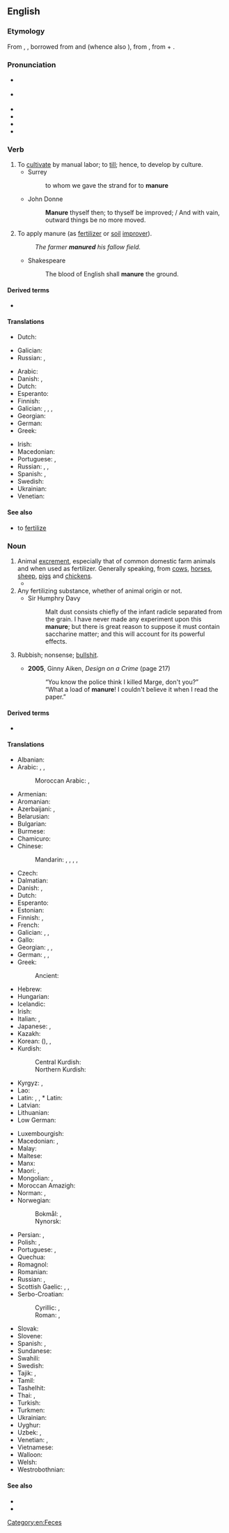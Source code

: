 ==English==

===Etymology===
From {{inh|en|enm|maynouren}}, {{m|enm|manuren|t=to supervise, toil}}, borrowed from {{der|en|xno|meinourer}} and {{der|en|fro|manovrer}} (whence also {{cog|en|maneuver}}), from {{der|en|VL.||*manuoperare|t=work by hand}}, from {{der|en|la|manus|manū|t=by hand}} + {{m|la|operārī|t=to work}}.

===Pronunciation===
* {{a|RP}} {{IPA|/məˈnjʊə/|/məˈnjɔː/|lang=en}}
* {{a|GenAm}} {{IPA|/məˈn(j)ʊɹ/|/məˈn(j)u.ɚ/|lang=en}}
* {{audio|En-us-manure.ogg|Audio (US)|lang=en}}
* {{hyphenation|ma|nure|lang=en}}
* {{hyphenation|ma|nu|re|lang=en}}
* {{rhymes|ʊə(ɹ)|uːə(ɹ)|lang=en}}

===Verb===
{{en-verb|manur}}

# To [[cultivate]] by manual labor; to [[till]]; hence, to develop by culture.
#* Surrey
#*: to whom we gave the strand for to '''manure'''
#* John Donne
#*: '''Manure''' thyself then; to thyself be improved; / And with vain, outward things be no more moved.
# To apply manure (as [[fertilizer]] or [[soil]] [[improver]]).
#: ''The farmer '''manured''' his fallow field.''
#* Shakespeare
#*: The blood of English shall '''manure''' the ground.

====Derived terms====
* {{l|en|manurable}}

====Translations====
{{trans-top|to cultivate by manual labor}}
* Dutch: {{t+|nl|cultiveren}}
{{trans-mid}}
* Galician: {{t+|gl|cultivar}}
* Russian: {{t+|ru|возделывать|impf}}, {{t+|ru|культивировать|impf}}
{{trans-bottom}}

{{trans-top|to apply manure}}
* Arabic: {{t|ar|سَمَّدَ}}
* Danish: {{t+|da|gøde}}, {{t|da|gødske}}
* Dutch: {{t+|nl|bemesten}}
* Esperanto: {{t|eo|sterki}}
* Finnish: {{t|fi|[[levittää]] [[lanta|lantaa]]}}
* Galician: {{t+|gl|estercar}}, {{t|gl|cuitar}}, {{t+|gl|estrumar}}, {{t|gl|estercoar}}
* Georgian: {{t|ka|განოყიერება}}
* German: {{t+|de|düngen}}
* Greek: {{t+|el|λιπαίνω}}
{{trans-mid}}
* Irish: {{t|ga|leasaigh}}
* Macedonian: {{t|mk|ѓу́бри}}
* Portuguese: {{t+|pt|estercar}}, {{t+|pt|estrumar}}
* Russian: {{t+|ru|удобря́ть|impf}}, {{t+|ru|удо́брить|pf}}, {{t+|ru|унавоживать|impf}}
* Spanish: {{t+|es|abonar}}, {{t+|es|estercolar}}
* Swedish: {{t+|sv|gödsla}}
* Ukrainian: {{t|uk|угноювати|impf}}
* Venetian: {{t+|vec|coltar}}
{{trans-bottom}}

====See also====
* to [[fertilize]]

===Noun===
{{en-noun|~}}

# Animal [[excrement]], especially that of common domestic farm animals and when used as fertilizer. Generally speaking, from [[cow]]s, [[horse]]s, [[sheep]], [[pig]]s and [[chicken]]s.
#* {{quote-journal|lang=en|author=Mary Keen|title=You can still teach an old gardener new tricks: Even the hardiest of us gardeners occasionally learn useful new techniques &#91;print version: Gardening is always ready to teach even the hardiest of us a few new tricks, 19 April 2014&#93;|url=http://www.telegraph.co.uk/gardening/10770637/You-can-still-teach-an-old-gardener-new-tricks.html|newspaper={{w|The Daily Telegraph}} (Gardening)|date=21 April 2014|page=G7|passage=[T]he very wet winter will have washed much of the goodness out of the soil. Homemade compost and the load of '''manure''' we get from a friendly farmer may not be enough to compensate for what has leached from the ground.}}
# Any fertilizing substance, whether of animal origin or not.
#* Sir Humphry Davy
#*: Malt dust consists chiefly of the infant radicle separated from the grain. I have never made any experiment upon this '''manure'''; but there is great reason to suppose it must contain saccharine matter; and this will account for its powerful effects.
# {{lb|en|euphemism}} Rubbish; nonsense; [[bullshit]].
#* '''2005''', Ginny Aiken, ''Design on a Crime'' (page 217)
#*: “You know the police think I killed Marge, don't you?”<br>“What a load of '''manure'''! I couldn't believe it when I read the paper.”

====Derived terms====
* {{l|en|humanure}}

====Translations====
{{trans-top|excrement}}
* Albanian: {{t+|sq|bajgë|f}}
* Arabic: {{t|ar|رَوْث|m}}, {{t|ar|سَمَاد}}, {{t|ar|بِرَاز|m}}
*: Moroccan Arabic: {{t|ary|غبار|m|tr=ḡəbar}}, {{t|ary|مازير|m|tr=mæzir}} {{qualifier|Doukkala area}}
* Armenian: {{t+|hy|գոմաղբ}}
* Aromanian: {{t|rup|baligã}}
* Azerbaijani: {{t+|az|peyin}}, {{t+|az|gübrə}}
* Belarusian: {{t|be|гной|m}}
* Bulgarian: {{t|bg|тор|m}}
* Burmese: {{t+|my|မြေဩဇာ}}
* Chamicuro: {{t|ccc|tuki}}
* Chinese:
*: Mandarin: {{t+|cmn|肥料|tr=féiliào}}, {{t+|cmn|糞肥}}, {{t+|cmn|粪肥|tr=fènféi}}, {{t+|cmn|糞}}, {{t+|cmn|粪|tr=fèn}}
* Czech: {{t+|cs|hnůj|m}}
* Dalmatian: {{t|dlm|lotum|m}}
* Danish: {{t|da|møg|c}}, {{t+|da|gødning|c}}
* Dutch: {{t+|nl|mest|m}}
* Esperanto: {{t|eo|sterko}}
* Estonian: {{t|et|sõnnik}}
* Finnish: {{t+|fi|lanta}}, {{t+|fi|sonta}}
* French: {{t+|fr|fumier|m}}
* Galician: {{t+|gl|estrume|m}}, {{t+|gl|esterco|m}}, {{t|gl|cuito|m}}
* Gallo: {{t|roa-gal|fien|m}}
* Georgian: {{t|ka|ნეხვი}}, {{t|ka|ნაკელი}}, {{t|ka|ფუნე}}
* German: {{t+|de|Mist|m}}, {{t+|de|Dung|m}}, {{t+|de|Odel|m}}
* Greek: {{t+|el|κοπριά|f}}
*: Ancient: {{t|grc|κοπριά|f}}
* Hebrew: {{t+|he|זֶבֶל|m|tr=zével}}
* Hungarian: {{t+|hu|trágya}}
* Icelandic: {{t|is|mykja|f}}
* Irish: {{t|ga|aoileach|m}}
* Italian: {{t+|it|letame|m}}, {{t+|it|stallatico|m}}
* Japanese: {{t+|ja|肥|tr=こえ, koe}}, {{t+|ja|肥料|tr=ひりょう, hiryō}}
* Kazakh: {{t|kk|көң}}
* Korean: {{t+|ko|비료}} ({{t+|ko|肥料}}), {{t+|ko|똥}}, {{t+|ko|똥거름}}
* Kurdish:
*: Central Kurdish: {{t|ckb|پەیین}}
*: Northern Kurdish: {{t+|kmr|peyîn}}
* Kyrgyz: {{t|ky|көң}}, {{t|ky|кык}}
* Lao: {{t|lo|ໂຄທາ}}
* Latin: {{t|la|stercus|n}}, {{t+|la|fimum|n}}, * Latin: {{t+|la|fimus|m}}
* Latvian: {{t|lv|mēsli|m-p}}
* Lithuanian: {{t|lt|mėšlas|m-p}}
* Low German: {{t|nds|Mischt|m}}
{{trans-mid}}
* Luxembourgish: {{t|lb|Mëscht|f}}
* Macedonian: {{t|mk|ле́пешка|f}}, {{t|mk|ѓу́бриво|n}}
* Malay: {{t|ms|baja}}
* Maltese: {{t+|mt|demel|m}}
* Manx: {{t|gv|eoylley}}
* Maori: {{t|mi|wairākau}}, {{t|mi|maniua}}
* Mongolian: {{t+|mn|аргал}}, {{t|mn|সার|tr=sar}}
* Moroccan Amazigh: {{t|zgh|ⴰⵎⴰⵣⵉⵔ|m|tr=æmæzir}}
* Norman: {{t|nrf|conré|m}} {{qualifier|Jersey}}, {{t|nrf|feunmyi|m}} {{qualifier|Jersey}}
* Norwegian:
*: Bokmål: {{t+|nb|møkk|m|f}}, {{t|nb|gjødsel}}
*: Nynorsk: {{t|nn|møkk|f}}
* Persian: {{t+|fa|کود|tr=kud}}, {{t+|fa|سرگین|tr=sergin}}
* Polish: {{t+|pl|nawóz|m}}, {{t+|pl|gnój|m}}
* Portuguese: {{t+|pt|estrume|m}}, {{t+|pt|esterco|m}}
* Quechua: {{t|qu|wanu}}
* Romagnol: {{t|rgn|aldàn|m}}
* Romanian: {{t+|ro|baligă|f}}
* Russian: {{t+|ru|наво́з|m}}, {{t+|ru|удобре́ние|n}} {{qualifier|fertilizer}}
* Scottish Gaelic: {{t|gd|buachar|m}}, {{t|gd|leasachadh|m}}, {{t|gd|todhar|m}}
* Serbo-Croatian:
*: Cyrillic: {{t|sh|бале́га|f}}, {{t|sh|гно̑ј|m}}
*: Roman: {{t+|sh|baléga|f}}, {{t+|sh|gnȏj|m}}
* Slovak: {{t+|sk|hnoj|m}}
* Slovene: {{t+|sl|gnoj|m}}
* Spanish: {{t+|es|abono|m}}, {{t+|es|estiércol|m}}
* Sundanese: {{t|su|manur}}
* Swahili: {{t+|sw|mbolea}}
* Swedish: {{t+|sv|gödsel}}
* Tajik: {{t|tg|пору}}, {{t|tg|саргин}}
* Tamil: {{t|ta|[[இயற்கை]] [[உரம்]]}}
* Tashelhit: {{t|shi|ⴰⵎⴰⵣⵉⵔ|m|tr=æmæzir}}
* Thai: {{t+|th|ปุ๋ย|tr=bpŭi}}, {{t+|th|ปุ๋ยคอก|tr=bpŭi kôk}}
* Turkish: {{t+|tr|gübre}}
* Turkmen: {{t|tk|dökün}}
* Ukrainian: {{t|uk|гній|m}}
* Uyghur: {{t|ug|چىلە}}
* Uzbek: {{t+|uz|oʻgʻit}}, {{t+|uz|goʻng}}
* Venetian: {{t+|vec|leame|m}}, {{t+|vec|grasa|f}}
* Vietnamese: {{t|vi|bón phân}}
* Walloon: {{t+|wa|ansene|f}}
* Welsh: {{t+|cy|tail|m}}
* Westrobothnian: {{t|gmq-bot|göning|f}}
{{trans-bottom}}

====See also====
* {{l|en|fertilizer}}
* {{l|en|muck}}

[[Category:en:Feces]]